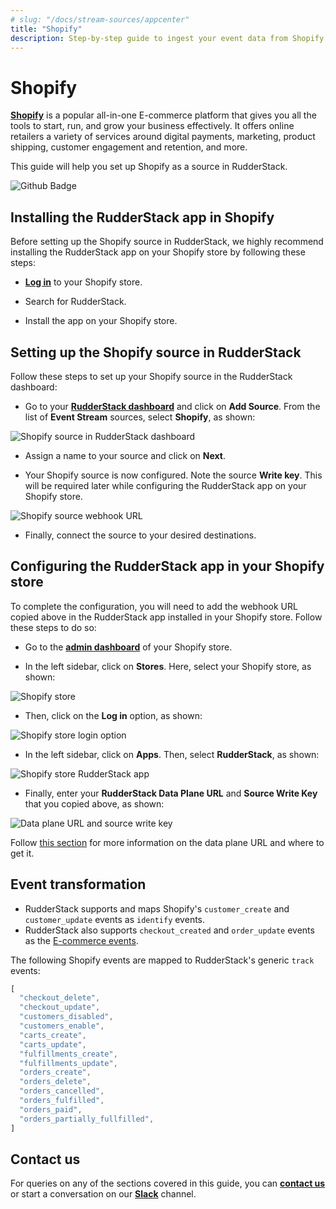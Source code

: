 ```yaml
---
# slug: "/docs/stream-sources/appcenter"
title: "Shopify"
description: Step-by-step guide to ingest your event data from Shopify into RudderStack.
---
```


# Shopify

[**Shopify**](https://www.shopify.in/) is a popular all-in-one E-commerce platform that gives you all the tools to start, run, and grow your business effectively. It offers online retailers a variety of services around digital payments, marketing, product shipping, customer engagement and retention, and more.

This guide will help you set up Shopify as a source in RudderStack.

<img src="https://img.shields.io/badge/stability-beta-blueviolet?style=for-the-badge&logo=github" alt="Github Badge" class="githubBadge" />

## Installing the RudderStack app in Shopify

Before setting up the Shopify source in RudderStack, we highly recommend installing the RudderStack app on your Shopify store by following these steps:

- [**Log in**](https://www.shopify.com/partners)  to your Shopify store.

- Search for RudderStack.

- Install the app on your Shopify store.

## Setting up the Shopify source in RudderStack

Follow these steps to set up your Shopify source in the RudderStack dashboard:

- Go to your [**RudderStack dashboard**](https://app.rudderstack.com/) and click on **Add Source**. From the list of **Event Stream** sources, select **Shopify**, as shown:

<img src="../assets/event-stream-sources/shopify-1.png" alt="Shopify source in RudderStack dashboard" />

- Assign a name to your source and click on **Next**.

- Your Shopify source is now configured. Note the source **Write key**. This will be required later while configuring the RudderStack app on your Shopify store.

<img src="../assets/event-stream-sources/shopify-2.png" alt="Shopify source webhook URL" />

- Finally, connect the source to your desired destinations.

## Configuring the RudderStack app in your Shopify store

To complete the configuration, you will need to add the webhook URL copied above in the RudderStack app installed in your Shopify store. Follow these steps to do so:

- Go to the [**admin dashboard**](https://www.shopify.com/partners) of your Shopify store.

- In the left sidebar, click on **Stores**. Here, select your Shopify store, as shown:

<img src="../assets/event-stream-sources/shopify-3.png" alt="Shopify store" />

- Then, click on the **Log in** option, as shown:

<img src="../assets/event-stream-sources/shopify-4.png" alt="Shopify store login option" />

- In the left sidebar, click on **Apps**. Then, select **RudderStack**, as shown:

<img src="../assets/event-stream-sources/shopify-5.png" alt="Shopify store RudderStack app" />

- Finally, enter your **RudderStack Data Plane URL** and **Source Write Key** that you copied above, as shown:

<img src="../assets/event-stream-sources/shopify-6.png" alt="Data plane URL and source write key" />

<div class="infoBlock">

Follow <a href="https://rudderstack.com/docs/get-started/installing-and-setting-up-rudderstack/#what-is-a-data-plane-url-where-do-i-get-it">this section</a> for more information on the data plane URL and where to get it.
</div>

## Event transformation

<div class="infoBlock">

<ul>
<li> RudderStack supports and maps Shopify's <code class="inline-code">customer_create</code> and <code class="inline-code">customer_update</code> events as <code class="inline-code">identify</code> events.</li>
<li> RudderStack also supports <code class="inline-code">checkout_created</code> and <code class="inline-code">order_update</code> events as the <a href="https://rudderstack.com/docs/rudderstack-api/api-specification/rudderstack-ecommerce-events-specification/">E-commerce events</a>. </li>
</ul>
</div>

The following Shopify events are mapped to RudderStack's generic `track` events:

```javascript
[
  "checkout_delete",
  "checkout_update",
  "customers_disabled",
  "customers_enable",
  "carts_create",
  "carts_update",
  "fulfillments_create",
  "fulfillments_update",
  "orders_create",
  "orders_delete",
  "orders_cancelled",
  "orders_fulfilled",
  "orders_paid",
  "orders_partially_fullfilled",
]
```

## Contact us

For queries on any of the sections covered in this guide, you can [**contact us**](mailto:%20docs@rudderstack.com) or start a conversation on our [**Slack**](https://rudderstack.com/join-rudderstack-slack-community) channel.

